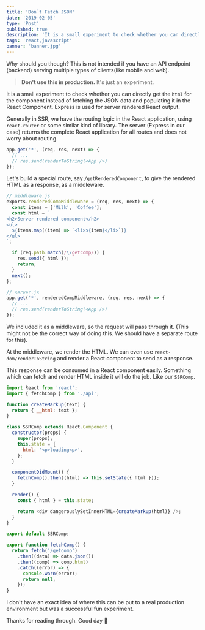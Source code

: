 ```yaml
---
title: 'Don`t Fetch JSON'
date: '2019-02-05'
type: 'Post'
published: true
description: 'It is a small experiment to check whether you can directly get the `html` for the component instead of fetching the JSON data and populating it in the React Component.'
tags: 'react,javascript'
banner: 'banner.jpg'
---
```


Why should you though? This is not intended if you have an API endpoint (backend) serving multiple types of clients(like mobile and web).

> **Don't use this in production.** It's just an experiment.

It is a small experiment to check whether you can directly get the `html` for the component instead of fetching the JSON data and populating it in the React Component. Express is used for server rendered React output.

Generally in SSR, we have the routing logic in the React application, using `react-router` or some similar kind of library. The server (Express in our case) returns the complete React application for all routes and does not worry about routing.

```javascript
app.get('*', (req, res, next) => {
  // ...
  // res.send(renderToString(<App />)
});
```

Let's build a special route, say `/getRenderedComponent`, to give the rendered HTML as a response, as a middleware.

```javascript
// middleware.js
exports.renderedCompMiddleware = (req, res, next) => {
  const items = ['Milk', 'Coffee'];
  const html = `
<h2>Server rendered component</h2>
<ul>
  ${items.map((item) => `<li>${item}</li>`)}
</ul>
`;

  if (req.path.match(/\/getcomp/)) {
    res.send({ html });
    return;
  }
  next();
};

// server.js
app.get('*', renderedCompMiddleware, (req, res, next) => {
  // ...
  // res.send(renderToString(<App />)
});
```

We included it as a middleware, so the request will pass through it. (This might not be the correct way of doing this. We should have a separate route for this).

At the middleware, we render the HTML. We can even use `react-dom/renderToString` and render a React component to send as a response.

This response can be consumed in a React component easily. Something which can fetch and render HTML inside it will do the job. Like our `SSRComp`.

```javascript
import React from 'react';
import { fetchComp } from './api';

function createMarkup(text) {
  return { __html: text };
}

class SSRComp extends React.Component {
  constructor(props) {
    super(props);
    this.state = {
      html: '<p>loading<p>',
    };
  }

  componentDidMount() {
    fetchComp().then((html) => this.setState({ html }));
  }

  render() {
    const { html } = this.state;

    return <div dangerouslySetInnerHTML={createMarkup(html)} />;
  }
}

export default SSRComp;
```

```javascript
export function fetchComp() {
  return fetch('/getcomp')
    .then((data) => data.json())
    .then((comp) => comp.html)
    .catch((error) => {
      console.warn(error);
      return null;
    });
}
```

I don't have an exact idea of where this can be put to a real production environment but was a successful fun experiment.

Thanks for reading through. Good day 👋
